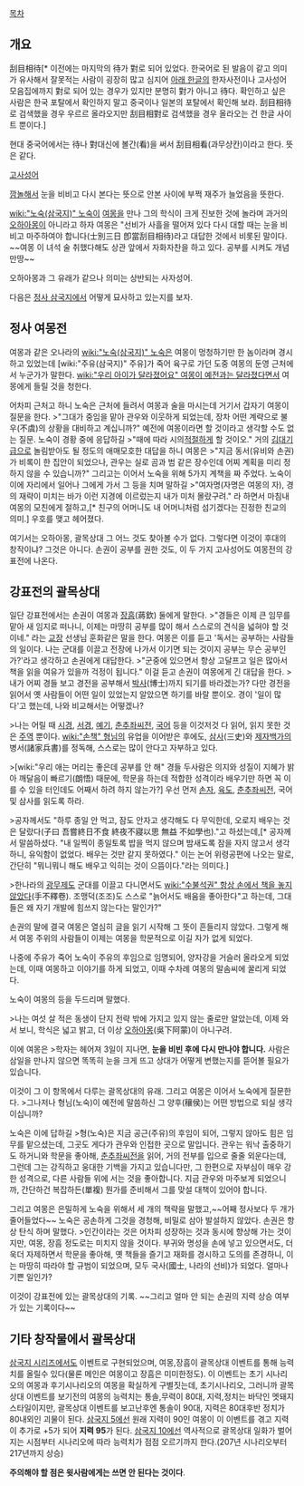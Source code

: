 [[목차]]
== 개요 ==
刮目相待[* 이전에는 마지막의 待가 對로 되어 있었다. 한국어로 된 발음이 같고 의미가 유사해서 잘못적는 사람이 굉장히 많고 심지어 [[아래 한글]]의 한자사전이나 고사성어 모음집에까지 對로 되어 있는 경우가 있지만 분명히 對가 아니고 待다. 확인하고 싶은 사람은 한국 포탈에서 확인하지 말고 중국이나 일본의 포탈에서 확인해 보라. 刮目相待로 검색했을 경우 우르르 올라오지만 刮目相對로 검색했을 경우 올라오는 건 한글 사이트 뿐이다.]

현대 중국어에서는 待나 對대신에 볼간(看)을 써서 刮目相看(과무샹칸)이라고 한다. 뜻은 같다.
 
[[고사성어]]

[[깜놀]]해서 눈을 비비고 다시 본다는 뜻으로 안본 사이에 부쩍 재주가 늘었음을 뜻한다.

[[wiki:"노숙(삼국지)" 노숙]]이 [[여몽]]을 만나 그의 학식이 크게 진보한 것에 놀라며 과거의 [[오하아몽]]이 아니라고 하자 여몽은 "선비가 사흘을 떨어져 있다 다시 대할 때는 눈을 비비고 마주하여야 합니다(士別三日 卽當刮目相待)라고 대답한 것에서 비롯된 말이다. ~~여몽 이 녀석 술 취했다해도 상관 앞에서 자화자찬을 하고 있다. 공부를 시켜도 개념만땅~~ 

오하아몽과 그 유래가 같으나 의미는 상반되는 사자성어.

다음은 [[정사 삼국지]]에서 어떻게 묘사하고 있는지를 보자.


== 정사 여몽전 ==
여몽과 같은 오나라의 [[wiki:"노숙(삼국지)" 노숙]]은 여몽이 멍청하기만 한 놈이라며 경시하고 있었는데 [wiki:"주유(삼국지)" 주유]가 죽어 육구로 가던 도중 여몽의 둔영 근처에서 누군가가 말한다. [[wiki:"우리 아이가 달라졌어요" 여몽이 예전과는 달라졌다면서]] 여몽에게 들릴 것을 청한다. 

어차피 근처고 하니 노숙은 근처에 들려서 여몽과 술을 마시는데 거기서 갑자기 여몽이 질문을 한다.
>"그대가 중임을 맡아 관우와 이웃하게 되었는데, 장차 어떤 계략으로 불우(不虞)의 상황을 대비하고 계십니까?"
예전에 여몽이라면 할 것이라고 생각할 수도 없는 질문. 노숙이 경황 중에 응답하길 
>"때에 따라 시의[[적절]]하게 할 것이오."
거의 [[김대기]]급으로 놀림받아도 될 정도의 애매모호한 대답을 하니 여몽은
>"지금 동서(유비와 손권)가 비록이 한 집안이 되었으나, 관우는 실로 곰과 범 같은 장수인데 어찌 계획을 미리 정하지 않을 수 있습니까?"
그리고는 이어서 노숙을 위해 5가지 계책을 짜 주었다. 노숙이 이에 자리에서 일어나 그에게 가서 그 등을 치며 말하길 
>"여자명(자명은 여몽의 자), 경의 재략이 미치는 바가 이런 지경에 이르렀는지 내가 미처 몰랐구려."
라 하면서 마침내 여몽의 모친에게 절하고,[* 친구의 어머니도 내 어머니처럼 섬기겠다는 진정한 친교의 의미.] 우호를 맺고 헤어졌다. 

여기서는 오하아몽, 괄목상대 그 어느 것도 찾아볼 수가 없다. 그렇다면 이것이 후대의 창작이냐? 그것은 아니다. 손권이 공부를 권한 것도, 이 두 가지 고사성어도 여몽전의 강표전에 나온다.

== 강표전의 괄목상대 ==
일단 강표전에서는 손권이 여몽과 [[장흠]](蔣欽) 둘에게 말한다.
>"경들은 이제 큰 임무를 맡아 새 임지로 떠나니, 이제는 마땅히 공부를 많이 해서 스스로의 견식을 넓혀야 할 것이네."
라는 [[교장]] 선생님 훈화같은 말을 한다. 여몽은 이를 듣고 '독서는 공부하는 사람들의 일이다. 나는 군대를 이끌고 전장에 나가서 이기면 되는 것이지 공부는 무슨 공부인가?'라고 생각하고 손권에게 대답한다.
>"군중에 있으면서 항상 고달프고 일은 많아서 책을 읽을 여유가 있을까 걱정이 됩니다."
이걸 듣고 손권이 여몽에게 긴 대답을 한다.
>내가 어찌 경들 보고 경전을 공부해서 [[박사]](博士)까지 되기를 바라겠는가? 다만 경전을 읽어서 옛 사람들이 어떤 일이 있었는지 알았으면 하기를 바랄 뿐이오. 경이 '일이 많다'고 했는데, 나와 비교해서는 어떻겠나? 

>나는 어릴 때 [[시경]], [[서경]], [[예기]], [[춘추좌씨전]], [[국어]] 등을 이것저것 다 읽어, 읽지 못한 것은 [[주역]] 뿐이다. [[wiki:"손책" 형님]]의 유업을 이어받은 후에도, [[삼사]](三史)와 [[제자백가]]의 병서(諸家兵書)를 정독해, 스스로는 많이 안다고 자부하고 있다.

>[wiki:"우리 애는 머리는 좋은데 공부를 안 해" 경들 두사람은 의지와 성질이 지혜가 밝아 깨달음이 빠르기(朗悟) 때문에, 학문을 하는데 적합한 성격이라 배우기만 하면 꼭 이를 수 있을 터인데도 어째서 하려 하지 않는가?] 우선 먼저 [[손자]], [[육도]], [[춘추좌씨전]], 국어 및 삼사를 읽도록 하라.

>공자께서도 "하루 종일 안 먹고, 잠도 안자고 생각해도 다 무익한데, 오로지 배우는 것은 달랐다(子曰 吾嘗終日不食 終夜不寢以思 無益 不如學也)."고 하셨는데,[* 공자께서 말씀하셨다. "내 일찍이 종일토록 밥을 먹지 않으며 밤새도록 잠을 자지 않고서 생각하니, 유익함이 없었다. 배우는 것만 같지 못하였다." 이는 논어 위령공편에 나오는 말로, 간단히 "뭐니뭐니 해도 배우고 익히는 것이 으뜸이다."라는 의미다.]

>한나라의 [[광무제]]도 군대를 이끌고 다니면서도 [[wiki:"수불석권" 항상 손에서 책을 놓지 않았다]](手不釋卷). 조맹덕(조조)도 스스로 "늙어서도 배움을 좋아한다"고 하는데, 그대들은 왜 자기 개발에 힘쓰지 않는다는 말인가?"

손권의 말에 결국 여몽은 열심히 글을 읽기 시작해 그 뜻이 흔들리지 않았다. 그렇게 해서 여몽 주위의 사람들이 이제는 여몽을 학문적으로 이길 자가 없게 되었다.

나중에 주유가 죽어 노숙이 주유의 후임으로 임명되어, 양자강을 거슬러 올라오게 되었는데, 이때 여몽하고 이야기를 하게 되었고, 이때 수차례 여몽의 말솜씨에 꿀리게 되었다.

노숙이 여몽의 등을 두드리며 말했다.

>나는 여섯 살 적은 동생이 단지 전략 밖에 가지고 있지 않는 줄로만 알았는데, 이제 와서 보니, 학식은 넓고 밝고, 더 이상 [[오하아몽]](吳下阿蒙)이 아니구려.

이에 여몽은
>학자는 헤어져 3일이 지나면, '''눈을 비빈 후에 다시 만나야 합니다.''' 사람은 삼일을 만나지 않으면 똑똑히 눈을 크게 뜨고 상대가 어떻게 변했는지를 뜯어볼 필요가 있습니다.

이것이 그 이 항목에서 다루는 괄목상대의 유래. 그리고 여몽은 이어서 노숙에게 질문한다.
>그나저나 형님(노숙)이 예전에 말씀하신 그 양후(穰侯)는 어떤 방법으로 되실 생각이십니까?

노숙은 이에 답하길
>형(노숙)은 지금 공근(주유)의 후임이 되어, 그렇지 않아도 힘은 임무를 맡으셨는데, 그곳도 게다가 관우와 인접한 곳으로 말입니다. 관우는 워낙 출중하기도 하거니와 학문을 좋아해, [[춘추좌씨전]]을 읽어, 거의 전부를 입으로 줄줄 외운다는데, 그런데 그는 강직하고 웅대한 기백을 가지고 있습니다만, 그 한편으로 자부심이 매우 강한 성격으로, 다른 사람들 위에 서는 것을 좋아합니다. 지금 관우와 마주보게 되었으니까, 간단하건 복잡하든(單複) 뭔가를 준비해서 그를 맞설 대책이 있어야 합니다.

그리고 여몽은 은밀하게 노숙을 위해서 세 개의 책략을 말했고,~~어째 정사보다 두 개가 줄어들었다~~ 노숙은 공손하게 그것을 경청해, 비밀로 삼아 발설하지 않았다. 손권은 항상 탄식 하며 말했다.
>인간이라는 것은 어차피 성장하는 것과 동시에 향상해 가는 것이지만, 여몽, 장흠 정도로는 미치지 않을 것이다. 부귀와 명성을 손에 넣고 있으면서도, 더욱더 자제하면서 학문을 좋아해, 옛 책들을 즐기고 재화를 경시하고 도의를 존경하니, 이는 마땅히 따라야 할 규범이 되었으며, 모두 국사(國士, 나라의 선비)가 되었다. 얼마나 기쁜 일인가?

이것이 강표전에 있는 괄목상대의 기록. ~~그리고 얼마 안 되는 손권의 지력 상승 여부가 있는 기록이다~~

== 기타 창작물에서 괄목상대 ==
[[삼국지 시리즈]]에서도 이벤트로 구현되었으며, 여몽,장흠이 괄목상대 이벤트를 통해 능력치를 올릴수 있다(물론 메인은 여몽이고 장흠은 미미한정도). 이 이벤트는 초기 시나리오의 여몽과 후기시나리오의 여몽을 확실하게 구별짓는데, 초기시나리오, 그러니까 괄목상대 이벤트를 보기전의 여몽의 능력치는 통솔,무력이 80대, 지력,정치는 바닥인 멧돼지스타일이지만, 괄목상대 이벤트를 보고난후엔 통솔이 90대, 지력은 80대후반 정치가 80내외인 괴물이 된다. [[삼국지 5]]에선 원래 지력이 90인 여몽이 이 이벤트를 겪고 지력이 추가로 +5가 되어 '''지력 95'''가 된다. [[삼국지 10]]에선 역사적으로 괄목상대 일화가 벌어지는 시점부터 시나리오에 따라 능력치가 점점 오르기까지 한다.(207년 시나리오부터 217년까지 상승)

'''주의해야 할 점은 윗사람에게는 쓰면 안 된다는 것이다'''.
